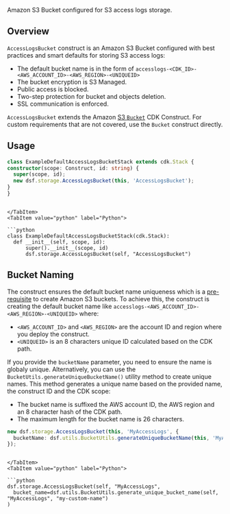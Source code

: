 [//]: # (This file is generated, do not modify directly, update the README.md in framework/src/storage)

Amazon S3 Bucket configured for S3 access logs storage.

## Overview

`AccessLogsBucket` construct is an Amazon S3 Bucket configured with best practices and smart defaults for storing S3 access logs:
- The default bucket name is in the form of `accesslogs-<CDK_ID>-<AWS_ACCOUNT_ID>-<AWS_REGION>-<UNIQUEID>`
- The bucket encryption is S3 Managed.
- Public access is blocked.
- Two-step protection for bucket and objects deletion.
- SSL communication is enforced.

`AccessLogsBucket` extends the Amazon [S3 `Bucket`](https://docs.aws.amazon.com/cdk/api/v2/python/aws_cdk.aws_s3/Bucket.html#bucket) CDK Construct. For custom requirements that are not covered, use the `Bucket` construct directly.

## Usage

<Tabs>
  <TabItem value="typescript" label="TypeScript" default>

  ```typescript
class ExampleDefaultAccessLogsBucketStack extends cdk.Stack {
  constructor(scope: Construct, id: string) {
    super(scope, id);
    new dsf.storage.AccessLogsBucket(this, 'AccessLogsBucket');
  }
}
  ```
  
  ```mdx-code-block
  
  </TabItem>
  <TabItem value="python" label="Python">

  ```python
class ExampleDefaultAccessLogsBucketStack(cdk.Stack):
    def __init__(self, scope, id):
        super().__init__(scope, id)
        dsf.storage.AccessLogsBucket(self, "AccessLogsBucket")
  ```

  </TabItem>
</Tabs>

## Bucket Naming

The construct ensures the default bucket name uniqueness which is a [pre-requisite](https://docs.aws.amazon.com/AmazonS3/latest/userguide/bucketnamingrules.html) to create Amazon S3 buckets.
To achieve this, the construct is creating the default bucket name like `accesslogs-<AWS_ACCOUNT_ID>-<AWS_REGION>-<UNIQUEID>` where:
* `<AWS_ACCOUNT_ID>` and `<AWS_REGION>` are the account ID and region where you deploy the construct.
* `<UNIQUEID>` is an 8 characters unique ID calculated based on the CDK path.

If you provide the `bucketName` parameter, you need to ensure the name is globaly unique.
Alternatively, you can use the `BucketUtils.generateUniqueBucketName()` utility method to create unique names.
This method generates a unique name based on the provided name, the construct ID and the CDK scope:
* The bucket name is suffixed the AWS account ID, the AWS region and an 8 character hash of the CDK path.
* The maximum length for the bucket name is 26 characters.

<Tabs>
  <TabItem value="typescript" label="TypeScript" default>

  ```typescript
new dsf.storage.AccessLogsBucket(this, 'MyAccessLogs', {
    bucketName: dsf.utils.BucketUtils.generateUniqueBucketName(this, 'MyAccessLogs', 'my-custom-name')
});
  ```
  
  ```mdx-code-block
  
  </TabItem>
  <TabItem value="python" label="Python">

  ```python
dsf.storage.AccessLogsBucket(self, "MyAccessLogs",
    bucket_name=dsf.utils.BucketUtils.generate_unique_bucket_name(self, "MyAccessLogs", "my-custom-name")
)
  ```

  </TabItem>
</Tabs>

